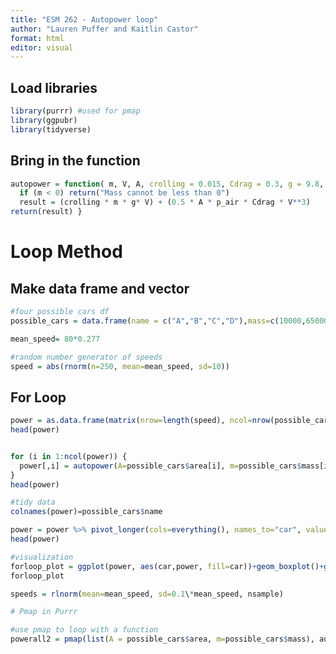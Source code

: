 ```yaml
---
title: "ESM 262 - Autopower loop"
author: "Lauren Puffer and Kaitlin Castor"
format: html
editor: visual
---
```


## Load libraries

```r
library(purrr) #used for pmap 
library(ggpubr)
library(tidyverse)
```

## Bring in the function

```r
autopower = function( m, V, A, crolling = 0.015, Cdrag = 0.3, g = 9.8, p_air = 1.2) {
  if (m < 0) return("Mass cannot be less than 0")
  result = (crolling * m * g* V) + (0.5 * A * p_air * Cdrag * V**3)
return(result) }
```

# Loop Method

## Make data frame and vector

```r
#four possible cars df
possible_cars = data.frame(name = c("A","B","C","D"),mass=c(10000,65000,38000,5000), area = c(22,30,22,10))

mean_speed= 80*0.277

#random number generator of speeds
speed = abs(rnorm(n=250, mean=mean_speed, sd=10))

```

## For Loop

```r
power = as.data.frame(matrix(nrow=length(speed), ncol=nrow(possible_cars)))
head(power)


for (i in 1:ncol(power)) {
  power[,i] = autopower(A=possible_cars$area[i], m=possible_cars$mass[i], V=speed)
}
head(power)

#tidy data
colnames(power)=possible_cars$name

power = power %>% pivot_longer(cols=everything(), names_to="car", values_to="power")
head(power)

#visualization
forloop_plot = ggplot(power, aes(car,power, fill=car))+geom_boxplot()+ggtitle("For Loop")
forloop_plot
```

```r
speeds = rlnorm(mean=mean_speed, sd=0.1\*mean_speed, nsample)

# Pmap in Purrr

#use pmap to loop with a function
powerall2 = pmap(list(A = possible_cars$area, m=possible_cars$mass), autopower, V=speeds)
```

